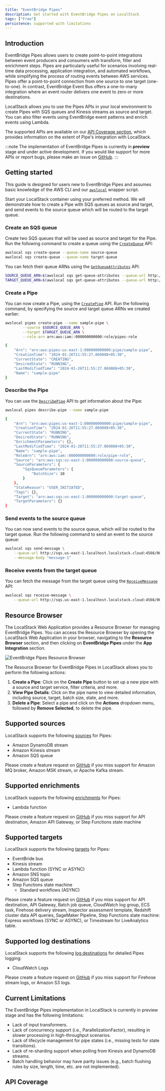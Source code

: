 ```yaml
---
title: "EventBridge Pipes"
description: Get started with EventBridge Pipes on LocalStack
tags: ["Free"]
persistence: supported with limitations
---
```



## Introduction

EventBridge Pipes allows users to create point-to-point integrations between event producers and consumers with transform, filter and enrichment steps.
Pipes are particularly useful for scenarios involving real-time data processing, application integration, and automated workflows, while simplifying the process of routing events between AWS services.
Pipes offer a point-to-point connection from one source to one target (one-to-one).
In contrast, EventBridge Event Bus offers a one-to-many integration where an event router delivers one event to zero or more destinations.

LocalStack allows you to use the Pipes APIs in your local environment to create Pipes with SQS queues and Kinesis streams as source and target.
You can also filter events using EventBridge event patterns and enrich events using Lambda.

The supported APIs are available on our [API Coverage section](#api-coverage), which provides information on the extent of Pipe's integration with LocalStack.

:::note
The implementation of EventBridge Pipes is currently in **preview** stage and under active development.
If you would like support for more APIs or report bugs, please make an issue on [GitHub](https://github.com/localstack/localstack/issues/new/choose).
:::

## Getting started

This guide is designed for users new to EventBridge Pipes and assumes basic knowledge of the AWS CLI and our [`awslocal`](https://github.com/localstack/awscli-local) wrapper script.

Start your LocalStack container using your preferred method.
We will demonstrate how to create a Pipe with SQS queues as source and target, and send events to the source queue which will be routed to the target queue.

### Create an SQS queue

Create two SQS queues that will be used as source and target for the Pipe.
Run the following command to create a queue using the [`CreateQueue`](https://docs.aws.amazon.com/AWSSimpleQueueService/latest/APIReference/API_CreateQueue.html) API:

```bash
awslocal sqs create-queue --queue-name source-queue
awslocal sqs create-queue --queue-name target-queue
```

You can fetch their queue ARNs using the [`GetQueueAttributes`](https://docs.aws.amazon.com/AWSSimpleQueueService/latest/APIReference/API_GetQueueAttributes.html) API:

```bash
SOURCE_QUEUE_ARN=$(awslocal sqs get-queue-attributes --queue-url http://sqs.us-east-1.localhost.localstack.cloud:4566/000000000000/source-queue --attribute-names QueueArn --output text)
TARGET_QUEUE_ARN=$(awslocal sqs get-queue-attributes --queue-url http://sqs.us-east-1.localhost.localstack.cloud:4566/000000000000/target-queue --attribute-names QueueArn --output text)
```

### Create a Pipe

You can now create a Pipe, using the [`CreatePipe`](https://docs.aws.amazon.com/eventbridge/latest/APIReference/API_CreatePipe.html) API.
Run the following command, by specifying the source and target queue ARNs we created earlier:

```bash
awslocal pipes create-pipe --name sample-pipe \
        --source $SOURCE_QUEUE_ARN \
        --target $TARGET_QUEUE_ARN \
        --role-arn arn:aws:iam::000000000000:role/pipes-role
```

```bash title="Output"
{
    "Arn": "arn:aws:pipes:us-east-1:000000000000:pipe/sample-pipe",
    "CreationTime": "2024-01-26T11:55:27.069088+05:30",
    "CurrentState": "CREATING",
    "DesiredState": "RUNNING",
    "LastModifiedTime": "2024-01-26T11:55:27.069088+05:30",
    "Name": "sample-pipe"
}
```

### Describe the Pipe

You can use the [`DescribePipe`](https://docs.aws.amazon.com/eventbridge/latest/APIReference/API_DescribePipe.html) API to get information about the Pipe:

```bash
awslocal pipes describe-pipe --name sample-pipe
```

```bash title="Output"
{
    "Arn": "arn:aws:pipes:us-east-1:000000000000:pipe/sample-pipe",
    "CreationTime": "2024-01-26T11:55:27.069088+05:30",
    "CurrentState": "RUNNING",
    "DesiredState": "RUNNING",
    "EnrichmentParameters": {},
    "LastModifiedTime": "2024-01-26T11:55:27.069088+05:30",
    "Name": "sample-pipe",
    "RoleArn": "arn:aws:iam::000000000000:role/pipe-role",
    "Source": "arn:aws:sqs:us-east-1:000000000000:source-queue",
    "SourceParameters": {
        "SqsQueueParameters": {
            "BatchSize": 10
        }
    },
    "StateReason": "USER_INITIATED",
    "Tags": {},
    "Target": "arn:aws:sqs:us-east-1:000000000000:target-queue",
    "TargetParameters": {}
}
```

### Send events to the source queue

You can now send events to the source queue, which will be routed to the target queue.
Run the following command to send an event to the source queue:

```bash
awslocal sqs send-message \
    --queue-url http://sqs.us-east-1.localhost.localstack.cloud:4566/000000000000/source-queue \
    --message-body "message-1"
```

### Receive events from the target queue

You can fetch the message from the target queue using the [`ReceiveMessage`](https://docs.aws.amazon.com/AWSSimpleQueueService/latest/APIReference/API_ReceiveMessage.html) API:

```bash
awslocal sqs receive-message \
    --queue-url http://sqs.us-east-1.localhost.localstack.cloud:4566/000000000000/target-queue
```

## Resource Browser

The LocalStack Web Application provides a Resource Browser for managing EventBridge Pipes.
You can access the Resource Browser by opening the LocalStack Web Application in your browser, navigating to the **Resource Browser** section, and then clicking on **EventBridge Pipes** under the **App Integration** section.

![EventBridge Pipes Resource Browser](/images/aws/pipes-resource-browser.png)

The Resource Browser for EventBridge Pipes in LocalStack allows you to perform the following actions:

1. **Create a Pipe**: Click on the **Create Pipe** button to set up a new pipe with a source and target service, filter criteria, and more.
2. **View Pipe Details**: Click on the pipe name to view detailed information, including source, target, batch size, state, and more.
3. **Delete a Pipe**: Select a pipe and click on the **Actions** dropdown menu, followed by **Remove Selected**, to delete the pipe.

## Supported sources

LocalStack supports the following [sources](https://docs.aws.amazon.com/eventbridge/latest/userguide/eb-pipes-event-source.html) for Pipes:

* Amazon DynamoDB stream
* Amazon Kinesis stream
* Amazon SQS queue

Please create a feature request on [GitHub](https://github.com/localstack/localstack/issues/new/choose) if you miss support for
Amazon MQ broker,
Amazon MSK stream,
or Apache Kafka stream.

## Supported enrichments

LocalStack supports the following [enrichments](https://docs.aws.amazon.com/eventbridge/latest/userguide/pipes-enrichment.html) for Pipes:

* Lambda function

Please create a feature request on [GitHub](https://github.com/localstack/localstack/issues/new/choose) if you miss support for
API destination,
Amazon API Gateway,
or Step Functions state machine

## Supported targets

LocalStack supports the following [targets](https://docs.aws.amazon.com/eventbridge/latest/userguide/eb-pipes-event-target.html) for Pipes:

* EventBride bus
* Kinesis stream
* Lambda function (SYNC or ASYNC)
* Amazon SNS topic
* Amazon SQS queue
* Step Functions state machine
  * Standard workflows (ASYNC)

Please create a feature request on [GitHub](https://github.com/localstack/localstack/issues/new/choose) if you miss support for
API destination,
API Gateway,
Batch job queue,
CloudWatch log group,
ECS task,
Firehose delivery stream,
Inspector assessment template,
Redshift cluster data API queries,
SageMaker Pipeline,
Step Functions state machine: Express workflows (SYNC or ASYNC),
or Timestream for LiveAnalytics table.

## Supported log destinations

LocalStack supports the following [log destinations](https://docs.aws.amazon.com/eventbridge/latest/userguide/eb-pipes-logs.html) for detailed Pipes logging:

* CloudWatch Logs

Please create a feature request on [GitHub](https://github.com/localstack/localstack/issues/new/choose) if you miss support for
Firehose stream logs,
or Amazon S3 logs.

## Current Limitations

The EventBridge Pipes implementation in LocalStack is currently in preview stage and has the following limitations:

* Lack of input transformers.
* Lack of concurrency support (i.e., ParallelizationFactor), resulting in slower processing in high-throughput scenarios.
* Lack of lifecycle management for pipe states (i.e., missing tests for state transitions).
* Lack of re-sharding support when polling from Kinesis and DynamoDB streams.
* Batch handling behavior may have parity issues (e.g., batch flushing rules by size, length, time, etc. are not implemented).

## API Coverage

<FeatureCoverage service="pipes" client:load />
